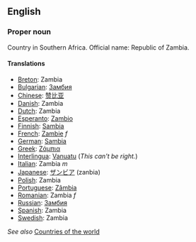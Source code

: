 ==English==

===Proper noun===

Country in Southern Africa. Official name: Republic of Zambia.

====Translations====

*[[Breton]]: Zambia
*[[Bulgarian]]: [[Замбия]]
*[[Chinese]]: [[赞]][[比]][[亚]]
*[[Danish]]: Zambia
*[[Dutch]]: Zambia
*[[Esperanto]]: [[Zambio]]
*[[Finnish]]: [[Sambia]]
*[[French]]: [[Zambie]] ''f''
*[[German]]: [[Sambia]]
*[[Greek]]: [[Ζάμπια]]
*[[Interlingua]]: [[Vanuatu]] (''This can't be right.'')
*[[Italian]]: Zambia ''m''
*[[Japanese]]: [[ザンビア]] (zanbia)
*[[Polish]]: Zambia
*[[Portuguese]]: [[Zâmbia]]
*[[Romanian]]: Zambia ''f''
*[[Russian]]: [[Замбия]]
*[[Spanish]]: Zambia
*[[Swedish]]: Zambia

''See also'' [[Countries of the world]]